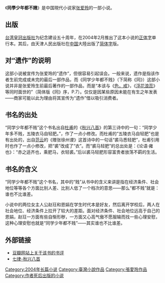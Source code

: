 {{Infobox Book 
|name = 同學少年都不賤<!-- 秧歌 -->
|chinese_name = <!-- 中译本書名 -->
|image = <!-- [[File:圖片|169px]] -->
|image_caption = <!-- 圖片說明 -->
|author = [[張愛玲|張愛玲]]<!-- 作者 -->
|title_orig = <!-- 原文書名 -->
|translator = <!-- 譯者 -->
|illustrator = <!-- 插图 -->
|cover_artist = <!-- 封面设计 -->
|country = {{TWN}}<!-- 國家 -->
|language = [[中文|中文]]<!-- 語言 -->
|series = 張愛玲典藏<!-- 系列 -->
|subject = <!-- 題材 -->
|genre = [[小說|小說]]<!-- 类型 -->
|publisher = [[皇冠文化|皇冠文化]]<!-- 出版商 -->
|release_date = 2004年<!-- 原版出版日期 -->
|chinese_release_date = <!-- 中译本出版日期 -->
|media_type = <!-- 媒介 -->
|pages = 224<!-- 頁數 -->
|format = <!-- 开本 -->
|isbn =  9789573320227<!-- 国际标准书号 -->
|oclc = <!-- OCLC -->
|dewey = <!-- 杜威分类法 -->
|congress = <!-- 美国国会图书馆图书分类法 -->
|preceded_by = <!-- 前作 -->
|followed_by = <!-- 續作 -->
|引用 = <!--引用-->
|被引用= <!--被引用-->
}}
《'''同學少年都不賤'''》是中国現代小说家[[张爱玲|张爱玲]]的一部小说。

== 出版 ==

[[台湾|台湾]][[皇冠出版社|皇冠出版社]]为纪念建设五十周年，在2004年2月推出了这本小说的[[正体字|正体字]]单行本。其后，由天津人民出版社在[[中国|中国]]大陸出版了[[简体字|简体字]]版。

== 对“遗作”的说明 ==
这部小说被宣传为张爱玲的“遗作”，但很容易引起误会。一般来说，遗作是指该作者生前完成或未完的最后一部作品，而《同学少年都不贱》（下简称《同》）这部小说并非是张爱玲生前最后著作的一部作品，而是“本该与《[[色，戒|色，戒]]》，《[[浮花浪蕊|浮花浪蕊]]》等同时面世的”（简体版《同》序，P.7）。仅仅是因某些原因未能在有生之年发表——商家可能以此为理由将其宣传为“遗作”借以吸引消费者。

== 书名的出处 ==
“同学少年都不贱”这个书名出自[[杜甫|杜甫]]的《[[秋兴八首|秋兴八首]]》的第三诗中的一句：“同学少年多不贱，五陵衣马自轻肥。”，作了一点小修改。而杜甫的“五陵衣马自轻肥”也是有出处的，出自[[范雲_(南朝)|范云]]的《赠张徐州谡》这首诗中的一句话“裘马悉轻肥”，杜甫引用时也作了一点小修改，把“裘”改成了“衣”。而“裘马轻肥”的总出处是：《论语·雍也》：“赤之适齐也，乘肥马，衣轻裘。”后以裘马轻肥形容富贵者放荡不羁的生活。

== 书名的含义 ==
“同学少年都不贱”这个书名，其中的“贱”从书中的含义来讲是指在经济条件、社会地位等等各个方面比别人差、比别人低了一个档次的意思——那么“都不贱”就是：谁也不比谁差。
 
小说中的两位女主人公赵玨和恩娟在学生时代本是好友，然后离开学校后，两人在社会地位、经济条件上拉开了较大的差距。面对经济条件、社会地位远高于自己的恩娟，赵玨一方面有些自惭形秽，一方面又心高气傲不愿服输而找一些心理安慰，这种心理安慰也就是“同学少年都不贱”——其实谁也不比谁差。

== 外部链接 ==
*[http://www.douban.com/subject/1051163/ 豆瓣网站上关于该书的书评] {{Wayback|url=http://www.douban.com/subject/1051163/ |date=20090220204149 }}
*[http://kaoshi.wobuxihuan.org/%E4%B8%83%E5%BE%8B-%E7%A7%8B%E5%85%B4%E5%85%AB%E9%A6%96 七律-秋兴八首] {{Wayback|url=http://kaoshi.wobuxihuan.org/%E4%B8%83%E5%BE%8B-%E7%A7%8B%E5%85%B4%E5%85%AB%E9%A6%96 |date=20190811040727 }}

{{张爱玲}}
{{Authority control}}
[[Category:2004年长篇小说|Category:2004年长篇小说]]
[[Category:臺灣小說作品|Category:臺灣小說作品]]
[[Category:張愛玲作品|Category:張愛玲作品]]
[[Category:作者死后出版的小说|Category:作者死后出版的小说]]